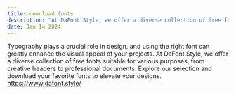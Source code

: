 ```yaml
---
title: download fonts
description: "At DaFont.Style, we offer a diverse collection of free fonts suitable for various purposes, from creative headers to professional documents. Explore our selection and download your favorite fonts to elevate your designs."
date: Jan 14 2024
---
```


Typography plays a crucial role in design, and using the right font can greatly enhance the visual appeal of your projects. At DaFont.Style, we offer a diverse collection of free fonts suitable for various purposes, from creative headers to professional documents. Explore our selection and download your favorite fonts to elevate your designs. https://www.dafont.style/

